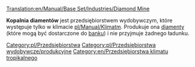 [[Translation:en/Manual/Base Set/Industries/Diamond Mine]]

{{pl/Przedsiębiorstwa|image=en/Diamondmine.png
|name=Kopalnia diamentów
|climates=[[pl/Manual/Klimat]]
|accepts=Nic
|produces=[[pl/Manual/Base Set/Cargos/Diamenty|Diamenty]]
}}
'''Kopalnia diamentów''' jest przedsiębiorstwem wydobywczym, które występuje tylko w klimacie [[pl/Manual/Klimat]]m. Produkuje ona [[pl/Manual/Base Set/Cargos/Diamenty|diamenty]] (które mogą być dostarczone do [[pl/Manual/Base Set/Industries/Bank|banku]]) i nie przyjmuje żadnego ładunku. 

{{pl/Navbox Industries}}

[[Category:pl/Przedsiębiorstwa]]
[[Category:pl/Przedsiębiorstwa wydobywcze/produkcyjne]]
[[Category:en/Przedsiębiorstwa klimatu tropikalnego]]